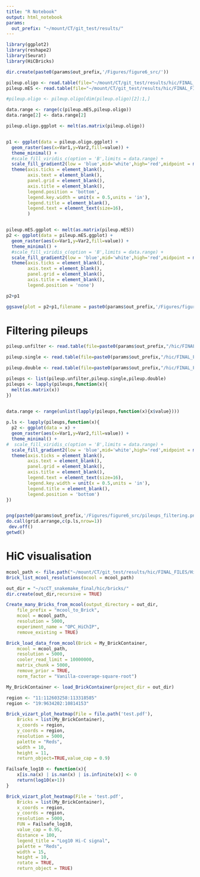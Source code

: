 ```yaml
---
title: "R Notebook"
output: html_notebook
params:
  out_prefix: "~/mount/CT/git_test/results/"
---
```



```r
library(ggplot2)
library(reshape2)
library(Seurat)
library(HiCBricks)

dir.create(paste0(params$out_prefix,'/Figures/figure6_src/'))
```

```r
pileup.oligo <- read.table(file="~/mount/CT/git_test/results/hic/FINAL_FILES/ABC_with_Atac/OLIGO/Predictions/filter/pileup_unfilter.txt")
pileup.mES <- read.table(file="~/mount/CT/git_test/results/hic/FINAL_FILES/ABC_with_Atac/OLIGO/Predictions/filter/pileup_mES_unfilter.txt")

#pileup.oligo <- pileup.oligo[dim(pileup.oligo)[2]:1,]

data.range <- range(c(pileup.mES,pileup.oligo))
data.range[2] <- data.range[2]

pileup.oligo.ggplot <- melt(as.matrix(pileup.oligo))


p1 <- ggplot(data = pileup.oligo.ggplot) + 
  geom_raster(aes(x=Var1,y=Var2,fill=value)) + 
  theme_minimal() + 
  #scale_fill_viridis_c(option = 'B',limits = data.range) + 
  scale_fill_gradient2(low = 'blue',mid='white',high='red',midpoint = mean(data.range)) +
  theme(axis.ticks = element_blank(),
        axis.text = element_blank(),
        panel.grid = element_blank(),
        axis.title = element_blank(),
        legend.position = 'bottom',
        legend.key.width = unit(x = 0.5,units = 'in'),
        legend.title = element_blank(),
        legend.text = element_text(size=16),
        ) 


pileup.mES.ggplot <- melt(as.matrix(pileup.mES))
p2 <- ggplot(data = pileup.mES.ggplot) + 
  geom_raster(aes(x=Var1,y=Var2,fill=value)) + 
  theme_minimal() + 
  #scale_fill_viridis_c(option = 'B',limits = data.range) + 
  scale_fill_gradient2(low = 'blue',mid='white',high='red',midpoint = mean(data.range)) + 
  theme(axis.ticks = element_blank(),
        axis.text = element_blank(),
        panel.grid = element_blank(),
        axis.title = element_blank(),
        legend.position = 'none') 

p2+p1

ggsave(plot = p2+p1,filename = paste0(params$out_prefix,'/Figures/figure6_src/pileups_mES.png'),width=6,height = 4)
```

# Filtering pileups
```r
pileup.unfilter <- read.table(file=paste0(params$out_prefix,"/hic/FINAL_FILES/ABC_with_Atac/OLIGO/Predictions/filter/pileup_unfilter.txt"))

pileup.single <- read.table(file=paste0(params$out_prefix,"/hic/FINAL_FILES/ABC_with_Atac/OLIGO/Predictions/filter/pileup_filter.txt"))

pileup.double <- read.table(file=paste0(params$out_prefix,"/hic/FINAL_FILES/ABC_with_Atac/OLIGO/Predictions/filter/Rad21/pileup_double_filter.txt"))

pileups <- list(pileup.unfilter,pileup.single,pileup.double)
pileups <- lapply(pileups,function(x){
  melt(as.matrix(x))
})

 
data.range <- range(unlist(lapply(pileups,function(x){x$value})))

p.ls <- lapply(pileups,function(x){
  p2 <- ggplot(data = x) + 
  geom_raster(aes(x=Var1,y=Var2,fill=value)) + 
  theme_minimal() + 
#  scale_fill_viridis_c(option = 'B',limits = data.range) + 
  scale_fill_gradient2(low = 'blue',mid='white',high='red',midpoint = median(data.range),limits=data.range) + 
  theme(axis.ticks = element_blank(),
        axis.text = element_blank(),
        panel.grid = element_blank(),
        axis.title = element_blank(),
        legend.text = element_text(size=16),
        legend.key.width = unit(x = 0.5,units = 'in'),
        legend.title = element_blank(),
        legend.position = 'bottom') 
})


png(paste0(params$out_prefix,'/Figures/figure6_src/pileups_filtering.png'),width = 9,height = 4,units='in',res=300)
do.call(grid.arrange,c(p.ls,nrow=1))
 dev.off()
getwd()
```


# HiC visualisation

```r
mcool_path <- file.path("~/mount/CT/git_test/results/hic/FINAL_FILES/HiC-files/Ctrl.allValidPairs.mcool")
Brick_list_mcool_resolutions(mcool = mcool_path)

out_dir = "~/scCT_snakemake_final/hic/bricks/"
dir.create(out_dir,recursive = TRUE)

Create_many_Bricks_from_mcool(output_directory = out_dir,
    file_prefix = "mcool_to_Brick", 
    mcool = mcool_path, 
    resolution = 5000,
    experiment_name = "OPC_HiChIP",
    remove_existing = TRUE)

```


```r
Brick_load_data_from_mcool(Brick = My_BrickContainer,
    mcool = mcool_path,
    resolution = 5000,
    cooler_read_limit = 10000000,
    matrix_chunk = 5000,
    remove_prior = TRUE,
    norm_factor = "Vanilla-coverage-square-root")
```

```r
My_BrickContainer <- load_BrickContainer(project_dir = out_dir)

region <- "11:112603258:113318585"
region <- "19:9634202:10814153"

Brick_vizart_plot_heatmap(File = file.path('test.pdf'),
    Bricks = list(My_BrickContainer),
    x_coords = region,
    y_coords = region,
    resolution = 5000,
    palette = "Reds",
    width = 10,
    height = 11,
    return_object=TRUE,value_cap = 0.9)

Failsafe_log10 <- function(x){
    x[is.na(x) | is.nan(x) | is.infinite(x)] <- 0
    return(log10(x+1))
}

Brick_vizart_plot_heatmap(File = 'test.pdf',
    Bricks = list(My_BrickContainer),
    x_coords = region,
    y_coords = region,
    resolution = 5000,
    FUN = Failsafe_log10,
    value_cap = 0.95,
    distance = 100,
    legend_title = "Log10 Hi-C signal",
    palette = "Reds",
    width = 15,
    height = 10,
    rotate = TRUE,
    return_object = TRUE)
```






















